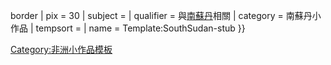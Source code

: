 {{asbox
| image     = Flag of South Sudan.svg{{!}}border
| pix       = 30
| subject   = 
| qualifier = 與[[南蘇丹]]相關
| category  = 南蘇丹小作品
| tempsort  =  
| name      = Template:SouthSudan-stub
}}<noinclude>
[[Category:非洲小作品模板]]
</noinclude>
